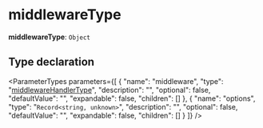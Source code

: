 
# middlewareType

 **middlewareType**: `Object`

## Type declaration

<ParameterTypes parameters={[
  {
    "name": "middleware",
    "type": "[middlewareHandlerType](medusa.middlewareHandlerType.mdx)",
    "description": "",
    "optional": false,
    "defaultValue": "",
    "expandable": false,
    "children": []
  },
  {
    "name": "options",
    "type": "`Record<string, unknown>`",
    "description": "",
    "optional": false,
    "defaultValue": "",
    "expandable": false,
    "children": []
  }
]} />
